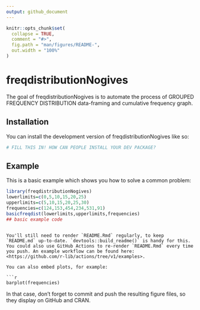 ---
output: github_document
---

<!-- README.md is generated from README.Rmd. Please edit that file -->

```{r, include = FALSE}
knitr::opts_chunk$set(
  collapse = TRUE,
  comment = "#>",
  fig.path = "man/figures/README-",
  out.width = "100%"
)
```

# freqdistributionNogives

<!-- badges: start -->
<!-- badges: end -->

The goal of freqdistributionNogives is to automate the process of GROUPED FREQUENCY DISTRIBUTION data-framing and cumulative frequency graph.

## Installation

You can install the development version of freqdistributionNogives like so:

``` r
# FILL THIS IN! HOW CAN PEOPLE INSTALL YOUR DEV PACKAGE?
```

## Example

This is a basic example which shows you how to solve a common problem:

```{r example}
library(freqdistributionNogives)
lowerlimits=c(0,5,10,15,20,25)
upperlimits=c(5,10,15,20,25,30)
frequencies=c(124,153,454,234,531,91)
basicfreqdist(lowerlimits,upperlimits,frequencies)
## basic example code
```


```

You'll still need to render `README.Rmd` regularly, to keep `README.md` up-to-date. `devtools::build_readme()` is handy for this. You could also use GitHub Actions to re-render `README.Rmd` every time you push. An example workflow can be found here: <https://github.com/r-lib/actions/tree/v1/examples>.

You can also embed plots, for example:

```{r pressure, echo = FALSE}
barplot(frequencies)
```

In that case, don't forget to commit and push the resulting figure files, so they display on GitHub and CRAN.
